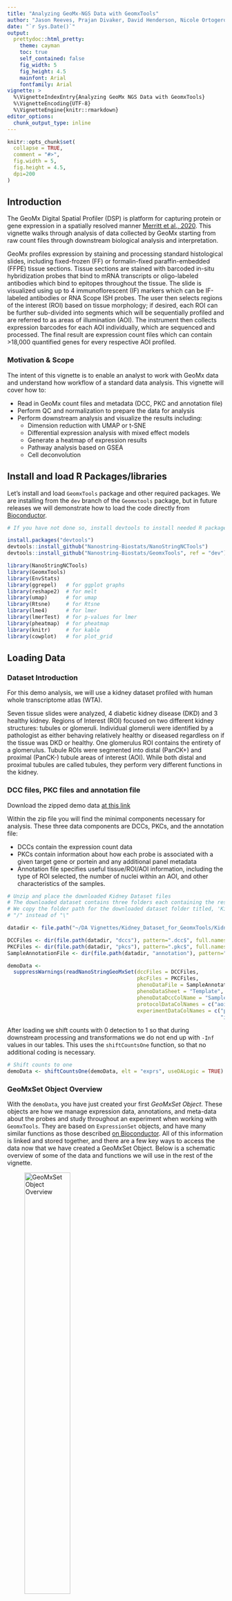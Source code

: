 ```yaml
---
title: "Analyzing GeoMx-NGS Data with GeomxTools"
author: "Jason Reeves, Prajan Divaker, David Henderson, Nicole Ortogero, Zhi Yang, Rona Vitancol, Maddy Griswold"
date: "`r Sys.Date()`"
output: 
  prettydoc::html_pretty:
    theme: cayman
    toc: true
    self_contained: false
    fig_width: 5
    fig_height: 4.5
    mainfont: Arial
    fontfamily: Arial
vignette: >
  %\VignetteIndexEntry{Analyzing GeoMx NGS Data with GeomxTools}
  %\VignetteEncoding{UTF-8}
  %\VignetteEngine{knitr::rmarkdown}
editor_options: 
  chunk_output_type: inline
---
```


```r
knitr::opts_chunk$set(
  collapse = TRUE,
  comment = "#>",
  fig.width = 5,
  fig.height = 4.5,
  dpi=200
)
```

## Introduction

The GeoMx Digital Spatial Profiler (DSP) is platform for capturing protein or gene expression in a spatially resolved manner [Merritt et al., 2020](https://pubmed.ncbi.nlm.nih.gov/32393914/). This vignette walks through analysis of data collected by GeoMx starting from raw count files through downstream biological analysis and interpretation.

GeoMx profiles expression by staining and processing standard histological slides, including fixed-frozen (FF) or formalin-fixed paraffin-embedded (FFPE) tissue sections. Tissue sections are stained with barcoded in-situ hybridization probes that bind to mRNA transcripts or oligo-labeled antibodies which bind to epitopes throughout the tissue. The slide is visualized using up to 4 immunoflorescent (IF) markers which can be IF-labeled antibodies or RNA Scope ISH probes. The user then selects regions of the interest (ROI) based on tissue morphology; if desired, each ROI can be further sub-divided into segments which will be sequentially profiled and are referred to as areas of illumination (AOI). The instrument then collects expression barcodes for each AOI individually, which are sequenced and processed. The final result are expression count files which can contain >18,000 quantified genes for every respective AOI profiled.

### Motivation & Scope

The intent of this vignette is to enable an analyst to work with GeoMx data and understand how workflow of a standard data analysis. This vignette will cover how to:

* Read in GeoMx count files and metadata (DCC, PKC and annotation file)
* Perform QC and normalization to prepare the data for analysis
* Perform downstream analysis and visualize the results including:
    + Dimension reduction with UMAP or t-SNE
    + Differential expression analysis with mixed effect models
    + Generate a heatmap of expression results
    + Pathway analysis based on GSEA 
    + Cell deconvolution 

## Install and load R Packages/libraries 

Let's install and load `GeomxTools` package and other required packages. We are installing from the `dev` branch of the `Geomxtools` package, but in future releases we will demonstrate how to load the code directly from [Bioconductor](https://www.bioconductor.org/packages/release/bioc/html/GeomxTools.html).

```r
# If you have not done so, install devtools to install needed R packages

install.packages("devtools")
devtools::install_github("Nanostring-Biostats/NanoStringNCTools")
devtools::install_github("Nanostring-Biostats/GeomxTools", ref = "dev")

```

```r
library(NanoStringNCTools)
library(GeomxTools)
library(EnvStats)
library(ggrepel)   # for ggplot graphs
library(reshape2)  # for melt
library(umap)      # for umap
library(Rtsne)     # for Rtsne
library(lme4)      # for lmer
library(lmerTest)  # for p-values for lmer
library(pheatmap)  # for pheatmap
library(knitr)     # for kable
library(cowplot)   # for plot_grid

```

## Loading Data

### Dataset Introduction

For this demo analysis, we will use a kidney dataset profiled with human whole transcriptome atlas (WTA).

Seven tissue slides were analyzed, 4 diabetic kidney disease (DKD) and 3 healthy kidney. Regions of Interest (ROI) focused on two different kidney structures: tubules or glomeruli. Individual glomeruli were identified by a pathologist as either behaving relatively healthy or diseased regardless on if the tissue was DKD or healthy. One glomerulus ROI contains the entirety of a glomerulus. Tubule ROIs were segmented into distal (PanCK+) and proximal (PanCK-) tubule areas of interest (AOI). While both distal and proximal tubules are called tubules, they perform very different functions in the kidney. 

### DCC files, PKC files and annotation file

Download the zipped demo data [at this link](http://nanostring-public-share.s3-website-us-west-2.amazonaws.com/GeoScriptHub/Kidney_Dataset_for_GeomxTools.zip)

Within the zip file you will find the minimal components necessary for analysis. These three data components are DCCs, PKCs, and the annotation file:

* DCCs contain the expression count data
* PKCs contain information about how each probe is associated with a given target gene or portein and any additional panel metadata
* Annotation file specifies useful tissue/ROI/AOI information, including the type of ROI selected, the number of nuclei within an AOI, and other characteristics of the samples.

```r
# Unzip and place the downloaded Kidney Dataset files
# The downloaded dataset contains three folders each containing the respective metadata. 
# We copy the folder path for the downloaded dataset folder titled, 'Kidney_Dataset", as the datadir below and change the 'slash' orientation from 
# "/" instead of "\"

datadir <- file.path("~/DA Vignettes/Kidney_Dataset_for_GeomxTools/Kidney_Dataset/")

DCCFiles <- dir(file.path(datadir, "dccs"), pattern=".dcc$", full.names=TRUE, recursive=TRUE)
PKCFiles <- dir(file.path(datadir, "pkcs"), pattern=".pkc$", full.names=TRUE, recursive=TRUE)
SampleAnnotationFile <- dir(file.path(datadir, "annotation"), pattern=".xlsx$", full.names=TRUE, recursive=TRUE)

demoData <-
  suppressWarnings(readNanoStringGeoMxSet(dccFiles = DCCFiles,
                                          pkcFiles = PKCFiles,
                                          phenoDataFile = SampleAnnotationFile,
                                          phenoDataSheet = "Template",
                                          phenoDataDccColName = "Sample_ID",
                                          protocolDataColNames = c("aoi", "roi"),
                                          experimentDataColNames = c("panel",
                                                                     "instrument_type")))
```

After loading we shift counts with 0 detection to 1 so that during downstream processing and transformations we do not end up with `-Inf` values in our tables. This uses the `shiftCountsOne` function, so that no additional coding is necessary.

``` r
# Shift counts to one
demoData <- shiftCountsOne(demoData, elt = "exprs", useDALogic = TRUE) 
```

### GeoMxSet Object Overview

With the `demoData`, you have just created your first *GeoMxSet Object*. These objects are how we manage expression data, annotations, and meta-data about the probes and study throughout an experiment when working with `GeomxTools`. They are based on `ExpressionSet` objects, and have many similar functions as those described [on Bioconductor](https://www.bioconductor.org/packages/release/bioc/vignettes/Biobase/inst/doc/ExpressionSetIntroduction.pdf). All of this information is linked and stored together, and there are a few key ways to access the data now that we have created a GeoMxSet Object. Below is a schematic overview of some of the data and functions we will use in the rest of the vignette.

![GeoMxSet Object Overview](./GeomxSetStructure.png){width=50%}

As is shown above the GeoMxSet object consists of 3 or more elements.

* Expression count matrices are the primary data that will be used for analysis - accessed with `exprs(object)` to return the matrix.
* As we progress through the data we will add new expression matrices to expression slots, or elements (elt), which can be accessed with `assayDataElement(object, elt = ...)`
* Segment & Sample annotations are managed - accessed with `pData(object)`
* Probe & Target annotations & meta-data - accessed with `fData(object)`

The package uses `esApply` to load in feature or phenotypic data for use with a standard matrix `apply` function. We will demonstrate it's use several times below. In addition to the `esApply` function defined by the `ExpressionSet` class, we have also added the `assayDataApply` function to allow you to select which expression matrix you wish to use with the `esApply` function.

## Quality Control Assessment

### Segment QC 

First, we will check sequencing quality and adequate tissue sampling for every segment / AOI. For each segment there are several steps along the way to generating a count matrix, each with it's own quality metric associated and recommended threshold. FASTQ files are generated and converted to DCC files, but before we aggregate DCC files we need to check the sequencing quality within the FASTQ files. We will determine if the samples pass QC based on the number of reads per sample, the percent or reads trimmed and aligned, as well as the sequencing saturation (1 - % unique reads). We will also confirm the number of nuclei & area associated with each segment. At the end of this section we will summarize the breakdown of flags observed, and total number of segments/AOIs that have been flagged for QC failures.

```r
demoData <- setSegmentQCFlags(demoData, 
                              qcCutoffs = list(minSegmentReads = 1000, # Minimum number of reads
                                               percentAligned = 75,    # Minimum % of reads aligned to known targets
                                               percentSaturation = 50, # Minimum sequencing saturation
                                               minNegativeCount = 5,   # Minimum negative control counts
                                               maxNTCCount = 1000,     # Maximum counts observed in NTC well
                                               minNuclei = 15000,      # <- this is swapped?
                                               minArea = 20))          # <- this is swapped?
prData <- protocolData(demoData)
QCResults <- prData[["QCFlags"]]
QCResults <- as.data.frame(QCResults)

# Append relevant variables to the the QC results dataframe. 
QCResults <- cbind(QCResults, sData(demoData)[c( "Raw", "Trimmed", "Trimmed (%)",
                                                 "DeduplicatedReads", "Saturated (%)",
                                                 "Aligned", "Aligned (%)", "Stitched",
                                                 "Stitched (%)", "NTC", "NegGeoMean", 
                                                 "area", "nuclei")])

# Flag sample as PASS or WARNING if sample has a QC flag
QCResults$QCStatus <- apply(prData[["QCFlags"]], 1L, function(x) {
        y <- sum(x) == 0L
        y <- ifelse(y, "PASS", "WARNING")
        return(y)
    })
QCResults <- cbind(QCResults, sData(demoData)[c("aoi", "roi", "slide name")])

# produce QC Table here
flag_columns <- c(colnames(QCResults)[grepl('Low', colnames(QCResults))],
                  colnames(QCResults)[grepl('High', colnames(QCResults))])
QC_Summary <- data.frame(Pass = colSums(!QCResults[, flag_columns]),
                         Warning = colSums(QCResults[, flag_columns]))
QC_Summary['Total Flags', ] <- c(sum(QCResults[, 'QCStatus'] == 'PASS'),
                                sum(QCResults[, 'QCStatus'] == 'WARNING'))
```


```r
kable(QC_Summary, format = 'html', 
      caption = 'QC Summary Table for each Segment',
      align = 'c')
```

To view the distribution of these statistics we will generate a few graphs with a quick function to draw histograms of our data using `ggplot2`.

``` r

# Graphical summaries of QC statistics
QC_histogram <- function(assay_data = NULL,
                         annotation = NULL,
                         fill_by = NULL,
                         thr = NULL,
                         xlims = NULL) {
  if(is.null(xlims)) {
    xlims <- range(assay_data[, annotation])
  }
  plt <- ggplot(assay_data,
                aes_string(x = paste0('unlist(`', annotation, '`)'),
                           fill = fill_by)) +
    geom_histogram(bins = 50) +
    geom_vline(xintercept = thr, lty = 'dashed', color = 'black') +
    theme_bw() + guides(fill = 'none') +
    facet_wrap(as.formula(paste('~', fill_by)), nrow = 8) +
    xlim(xlims) +
    labs(x = annotation, y = 'AOIs, #', title = annotation)
  plt
}

plts <- list()
plts[[1]] <- QC_histogram(sData(demoData), 'Aligned (%)', 'region', 80, c(0,100))
plts[[2]] <- QC_histogram(sData(demoData), 'Stitched (%)', 'region', 80, c(0,100))
plts[[3]] <- QC_histogram(sData(demoData), 'Trimmed (%)', 'region', 80, c(0,100))
plts[[4]] <- QC_histogram(sData(demoData), 'Saturated (%)', 'region', 80, c(0,100))
plts[[5]] <- QC_histogram(sData(demoData), 'NegGeoMean', 'region', 5)
plts[[6]] <- QC_histogram(sData(demoData), 'area', 'region', 15000)
plts[[7]] <- QC_histogram(sData(demoData), 'nuclei', 'region', 20)

plot_grid(plotlist = plts[1:7], nrow = 2, ncol = 4)

# show all NTC values sorted from highest to lowest:
sort(unique(QCResults$NTC))
```

###  Exclude samples that did not pass Sequencing QC

```r
QCResultsIndex <- which(apply(protocolData(demoData)[["QCFlags"]], 
                              1L , function(x) sum(x) == 0L))
QCPassed <- demoData[, QCResultsIndex]

# QC Passed is your pruned dataset without the Sequencing QC warning AOIs
# Setting demoData to contain only those that passed AOI QC
demoData <- QCPassed
dim(demoData) 

```

### Probe QC

In some GeoMx assays we rely on multiple probes per target to represent expression of a given gene. Across all NGS read-out assays, there are multiple probes representing our negative controls, which should not bind to any sequence in the genome. Before we summarize our data into a count matrix, we will remove probes for which we observe expression that appears spurious. This process is called outlier removal, which is performed on either a per gene (global) or per gene per AOI (local) basis. This process is only performed for targets where there are multiple ISH probes related to that target, so for our example data it will only be performed on the negative control probes. This process will always leave at least one probe representing the gene or biological target class in the dataset after the process.

#### Set Probe QC Flags

[text describing defaults & rationale]

```r
# Generally keep the qcCutoffs parameters unchanged. Set removeLocalOutliers to 
# FALSE if you do not want to remove local outliers
demoData <- setBioProbeQCFlags(demoData, 
                               qcCutoffs=list(minProbeRatio=0.1,
                                              percentFailGrubbs=20), 
                               removeLocalOutliers=TRUE)

ProbeQCResults <- fData(demoData)[["QCFlags"]]

# Define QC table for Probe QC
qc_df <- data.frame(Passed = sum(rowSums(ProbeQCResults[, -1]) == 0),
                    Global = sum(ProbeQCResults$GlobalGrubbsOutlier),
                    Local = sum(rowSums(ProbeQCResults[, -2:-1])>0))
```

```r
kable(qc_df, caption = 'Probes flagged or passed as outliers')

```

```r
#Subset object to exclude all that did not pass Global Bioprobe QC and Outlier Ratio QC
ProbeQCPassed <- subset(demoData, 
                     fData(demoData)[["QCFlags"]][,c("LowProbeRatio")]== FALSE &
                       fData(demoData)[["QCFlags"]][,c("GlobalGrubbsOutlier")]== FALSE)
dim(ProbeQCPassed)
demoData <- ProbeQCPassed 
```

### Limit of Quantification

In addition to outlier detection, we must now determine the limit of quantification. This is calculated based on the distribution of negative control probes, and is intended to represent the quantifiable limit of gene expression per segment, under which gene expression is no longer reliable. Please note that this process is more stable in larger segments, and AOIs with low area, and subsequently low negative control probe distributions, the LOQ may not be accurately reflective of true signal detection rates. The formula for calculating the LOQ in the $i^{th}$ segment/AOI is: $$LOQ_{i} = geomean(NegProbe_{i}) * geoSD(NegProbe_{i})^{n}$$

In the example below we use 2 geometric standard deviations ($n = 2$) above the geometric mean as the cutoff, which is recommended for most use cases. We also recommend that a minimum LOQ of 2 be used even if the LOQ calculated to be below this threshold.

``` r
# Create a function to define and calculate the LOQ:
calc_LOQ <- function(object = NULL,
                     cutoff = 2,
                     minLOQ = 2) {
  negativeObject <- negativeControlSubset(object)
  esApply(negativeObject, MARGIN=2, FUN=function(x) {
    pmax(ngeoMean(x) * ngeoSD(x) ^ cutoff, minLOQ)})
}

pData(demoData)$LOQ <- calc_LOQ(demoData)

```

#### Create Gene-level Count Data

After calculating the LOQ we will generate a target count matrix. This will summarize all multi-probe targets into a single value represented as the geometric mean of those probes.

```r
# Check how many unique targets the object has
length(unique(featureData(demoData)[["TargetName"]]))

# collapse to targets
target_demoData <- aggregateCounts(demoData)
dim(target_demoData)
exprs(target_demoData)[1:5, 1:2]

```

<!--### Segment/AOI Filtering

We recommend removing poor performing AOIs before further analysis as they may unduly influence interpretation downstream. Please note that if there are rare segment classes that are only represented by a few AOIs, that you may want to skip this section, but that interpretation of these segments should primarily be qualitative, not quantitative to prevent biased interpretation of the data.

{Include section on Segment filtering - Q90 distribution?}

// need input from team here on what to show or if we should skip this section-->

### Gene Filtering 

After filtering segments with poor detection, we recommend removing genes which were poorly detected. This helps improve performance during downstream statistical tests, decreases multiple testing penalties, and may prevent interpreting stochastic expression of genes near the LOQ as biological signal.

First we will determine the number of genes detected at various cutoffs across our dataset. For each gene will will determine how many segments have expression > LOQ, and plot this information to help select a cut-point for minimal detection. We will also show you how to examine the detection rates of genes of interest, saved here as a list of gene symbols.

```r
pData(target_demoData)$LOQ <- pData(demoData)$LOQ
loq_test <- function(x) {x > LOQ}
LOQ_Mat <- t(esApply(target_demoData, MARGIN=1, FUN=loq_test))

# Save detection rate information to pheno & feature data
pData(target_demoData)$GenesDetected <- colSums(LOQ_Mat, na.rm = TRUE)
fData(target_demoData)$DetectedSegments <- rowSums(LOQ_Mat, na.rm = TRUE)
fData(target_demoData)$DetectionRate <- fData(target_demoData)$DetectedSegments / nrow(pData(target_demoData))

# Gene of interest detection table
goi <- c('PDCD1','CD274','IFNG','CD8A','CD68','EPCAM','KRT18','NPHS1','NPHS2','CALB1','CLDN8')
goi_df <- data.frame(Gene = goi,
                     Detection = fData(target_demoData)[goi, 'DetectedSegments'],
                     Rate = round(fData(target_demoData)[goi, 'DetectionRate'] * 100, 1))
```

```r
kable(goi_df, caption = 'Detection rate for Genes of Interest', align = 'c')
```

```r
# Plot detection rate:
plot_detect <- data.frame(Freq = c(1, 5, 10, 20, 30, 50))
plot_detect$Number <-
  unlist(lapply(c(0.01, 0.05, 0.1, 0.2, 0.3, 0.5),
                function(x) {sum(fData(target_demoData)$DetectionRate >= x)}))
plot_detect$Rate <- plot_detect$Number / nrow(fData(target_demoData))
rownames(plot_detect) <- plot_detect$Freq

ggplot(plot_detect, aes(x = as.factor(Freq), y = Rate, fill = Rate)) +
    geom_bar(stat = 'identity') +
    geom_text(aes(label = formatC(Number, format = 'd', big.mark = ',')),
              vjust=1.6, color = 'black', size = 4) +
    scale_fill_gradient2(low = 'orange2', mid = 'lightblue',
                         high = 'dodgerblue3', midpoint = 0.65,
                         limits = c(0,1),
                         labels = scales::percent) +
    theme_bw() +
    scale_y_continuous(labels = scales::percent, limits = c(0,1),
                       expand = expansion(mult = c(0, 0))) +
    labs(x = '% of Segments',
         y = 'Genes Detected, % of Panel > LOQ')
```

As we have confirmed that most of the target genes of interest are detected at > 10% of AOIs, we will out genes detected in < 10% of segments. If a target gene was detected in < 10% of AOIs, it could be manually saved or a lower threshold could be selected.

``` r
# Subset to target genes detected in at least 10% of the samples.
#   Also manually include the negative control probe, for downstream use
neg_probe <- rownames(exprs(target_demoData))[grepl('Neg', rownames(target_demoData@assayData$exprs))]
target_demoData <- target_demoData[fData(target_demoData)$DetectionRate > 0.1 |
                                     fData(target_demoData)$TargetName == neg_probe, ]
# remove genes we filtered out from goi list
goi <- goi[goi %in% rownames(target_demoData@assayData$exprs)]
```

## Normalization

We will now normalize the GeoMx data for downstream visualizations and differential expression. Two common methods for normalization are i) Quartile 3 or ii) background normalization.

Both of these normalization methods rely on the distribution of the data to estimate a normalization factor to roughly bring the data distributions together. More advanced methods for normalization and modelings are under active development, however, for most projects these methods are sufficient for understanding differences between biological classes of segments and samples. Additionally other packages such as `limma` may also be appropriate in some cases.

Before we choose a normalization factor to use, we will explore the relationship between the upper quartile (Q3) of the counts in each segment with the geometric mean of the negative control probes in the data. We'd ideally like there to be separation between these two values before normalizing to one of them. If you do not see sufficient seperation between these values, you may need to be more aggressive with filtering out low-expressing genes.

For additional guidance, please refer to our [Data Analysis & Normalization White Paper for DSP-NGS Assays](whitepaper url)

``` r
# Graph Q3 value vs negGeoMean of Negatives
ann_of_interest <- 'region'
Stat_data <- data.frame(row.names = colnames(exprs(target_demoData)),
                        AOI = colnames(exprs(target_demoData)),
                        Annotation = pData(target_demoData)[, ann_of_interest],
                        Q3 = unlist(apply(exprs(target_demoData), 2, quantile, 0.75, na.rm = TRUE)),
                        NegProbe = exprs(target_demoData)[neg_probe, ])
Stat_data_m <- melt(Stat_data, measure.vars = c('Q3','NegProbe'),
                    variable.name = 'Statistic', value.name = 'Value')

plts <- list()
plt1 <- ggplot(Stat_data, aes(x = NegProbe, y = Q3, color = Annotation)) +
  geom_abline(intercept = 0, slope = 1, lty = 'dashed', color = 'darkgray') +
  geom_point() + guides(color = 'none') + theme_bw() +
  scale_x_continuous(trans = 'log2') + scale_y_continuous(trans = 'log2') +
  theme(aspect.ratio = 1) +
  labs(x = 'Negative Probe GeoMean, Counts', y = 'Q3 Value, Counts')

plt2 <- ggplot(Stat_data, aes(x = NegProbe, y = Q3/NegProbe, color = Annotation)) +
  geom_hline(yintercept = 1, lty = 'dashed', color = 'darkgray') +
  geom_point() + guides(color = 'none') + theme_bw() +
  scale_x_continuous(trans = 'log2') + scale_y_continuous(trans = 'log2') +
  theme(aspect.ratio = 1) +
  labs(x = 'Negative Probe GeoMean, Counts', y = 'Q3/NegProbe Value, Counts')

plt3 <- ggplot(Stat_data_m, aes(x = Value, fill = Statistic)) +
  geom_histogram(bins = 40) + theme_bw() + scale_x_continuous(trans = 'log2') +
  facet_wrap(~Annotation, nrow = 5) +
  labs(x = 'Counts', y = 'AOIs, #')

top_row <- plot_grid(plt1, plt2, nrow = 1, labels = c('A','B'))
plot_grid(top_row, plt3, ncol = 1, labels = c('','C'))
```

[TEXT HERE]

```r
# Q3 norm (75th percentile) for WTA/CTA  with or without custom spike-ins
target_demoData <- normalize(target_demoData , data_type = "RNA", norm_method = "quant", 
                             desiredQuantile = .75, toElt = "q_norm")
# Background normalization for WTA/CTA without custom spike-in
target_demoData <- normalize(target_demoData , data_type = "RNA", norm_method = "neg", 
                             fromElt = "exprs",  toElt = "neg_norm")
# visualize the first 10 segments with each normalization method
```

[TEXT HERE]

```r
boxplot(exprs(target_demoData)[,1:10], col = '#9EDAE5', main = 'Raw Counts',
        log = 'y', names = 1:10, xlab = 'Segment', ylab = 'Counts, Raw')
boxplot(assayDataElement(target_demoData[,1:10], elt = 'q_norm'), col = '#2CA02C', main = 'Q3 Norm Counts',
        log = 'y', names = 1:10, xlab = 'Segment', ylab = 'Counts, Q3 Normalized')
boxplot(assayDataElement(target_demoData[,1:10], elt = 'neg_norm'), col = '#FF7F0E', main = 'Neg Norm Counts',
        log = 'y', names = 1:10, xlab = 'Segment', ylab = 'Counts, Neg. Normalized')

```

## Downstream Analysis

### Dimension Reduction: UMAP & t-SNE

One common approach to understanding the data after normalization is to plot the data in a reduced dimensionality space. Two common methods for this are UMAP and tSNE projections, which are non-orthogonally constrained projections which can cluster samples based on overall gene expression rates. In this example we see that by either UMAP (from the `umap` package) or tSNE (from the `Rtsne` package) we see clusters of segments related to morphology and disease status (normal & diabetic kidney disease (DKD)).

``` r
# update defaults for umap to contain a stable random_state (seed)
custom_umap <- umap.defaults
custom_umap$random_state <- 42

# run UMAP
umap_out <- umap(t(na.omit(log2(assayDataElement(target_demoData , elt = "q_norm")))),  
                 config = custom_umap)
pData(target_demoData)$UMAP1 <- umap_out$layout[,1]
pData(target_demoData)$UMAP2 <- umap_out$layout[,2]

ggplot(pData(target_demoData),
       aes(x = UMAP1, y = UMAP2, color = region, shape = class)) +
  geom_point(size = 3) +
  theme_bw()

# run tSNE
tsne_out <- Rtsne(t(na.omit(log2(assayDataElement(target_demoData , elt = "q_norm")))), perplexity = 5)
pData(target_demoData)$tSNE1 <- tsne_out$Y[,1]
pData(target_demoData)$tSNE2 <- tsne_out$Y[,2]

ggplot(pData(target_demoData),
       aes(x = tSNE1, y = tSNE2, color = region, shape = class)) +
  geom_point(size = 3) +
  theme_bw()
```

### Clustering high CV Genes

One way to visualize the clusters observed above is to calculate the coefficient of variation (CV), for each AOI ($i$) using the formula $CV = SD_i/mean_i$. After calculating we can look for genes with high CVs which should have large differences across the various segments that we have profiles. This is an unbiased way of showing the genes driving structure within the dataset.


``` r
calc_CV <- function(x) {
  sd(log2(x)) / mean(log2(x))
}
CV_dat <- assayDataApply(target_demoData, elt = 'q_norm', MARGIN = 1, calc_CV)
# show the highest CD genes and their CV values
sort(CV_dat, decreasing = TRUE)[1:5]

# Identify genes in the top 3rd of the CV values
GOI <- names(CV_dat)[CV_dat > quantile(CV_dat, 0.66)]
pheatmap(log2(assayDataElement(target_demoData[GOI, ], elt = 'q_norm')),
         scale = 'row', 
         show_rownames = FALSE, show_colnames = FALSE,
         border_color = NA,
         clustering_method = 'average',
         clustering_distance_rows = 'correlation',
         clustering_distance_cols = 'correlation',
         cutree_cols = 2,
         breaks = seq(-3, 3, 0.05),
         color = colorRampPalette(c('purple3','black','yellow2'))(120),
         annotation_col = pData(target_demoData)[, c('class','segment','region')])
```

### Differential Expression

A common method for understanding distinctions between groups of segments or patients is to perform differential expression analysis. While more advanced methods for modeling the underlying count distribution are being actively developed, a common approach to performing differential expression testing is to use a linear mixed-effect model (LMM). These regressions use additional information to control for batch-specific effects which may confound the results otherwise. For GeoMx, we use random slopes or intercepts to control for slide-specific effects, setting our fixed effect to the variable we want to model explicitly. Below we use the package `lme4` to model the data and `lmerTest` to estimate the significance of interactions. For more information about mixed effect models please see [the original lme4 documentation](link to LME4).

Because we did not explicitly factor our test, or fixed effect, variable, the code will have run factor on the test variable (region). By default this will end up putting which means negative values of the Estimate (log~2~ FC) will be enriched in glomeruli, and postive values will be enriched in tubules. To control the order and interpretation of an lmm it may be worthwhile to create a new annotation column that is a factor not a string by calling:
  
`pData(target_demoDate)$Test <- factor(pData(target_demoData), levels = c('glomerulus','tubule')`

``` r
# Analysis example:
# Glomeruli vs Tubules - mixed slope + intercept because the test is performed
#     comparing paired ROIs within a slide 

# lmm <- function(y) {
#   coef(summary(lmer(log2(y) ~ region + (1 + `slide name`| `slide name`))))[2, c(1,5)]
# }
# results <- t(suppressMessages(assayDataApply(target_demoData,
#                                              elt = "q_norm", MARGIN = 1, lmm)))
# 
# # DE results are just stored as a table here, but could also be stored in fData
# results <- cbind(data.frame(Gene = rownames(results)),
#                  as.data.frame(results))
# results$FDR <- p.adjust(results$`Pr(>|t|)`, method = 'fdr')

# below is work-around text to quick load DE results from a saved csv for convenience:
results <- read.csv('~/DE_results_for_testing.csv')
colnames(results) <- c('Gene','Estimate','Pr(>|t|)','FDR')
rownames(results) <- results$Gene
```

To calculate a LMM looking for variation on a patient level, for example, between diabetic kidney disease and normal patients within the glomeruli you would use the following code. As this is a more common scenario for analysis, note that in this set up without a random slope variable, just a random intercept.

``` r
lmm <- function(y) {
  coef(summary(lmer(log2(y) ~ region + (1| `slide name`))))[2, c(1,5)]
}
# identify the glomeruli regions
glom <- pData(target_demoData)$region == 'glomerulus'
results_disease <- t(suppressMessages(assayDataApply(target_demoData[glom, ], 
                                                     elt = "q_norm", MARGIN = 1, lmm)))

# DE results are just stored as a table here, but could also be stored in fData
results_disease <- cbind(data.frame(Gene = rownames(results_disease)),
                 as.data.frame(results_disease))
results_disease$FDR <- p.adjust(results_disease$`Pr(>|t|)`, method = 'fdr')
```

Going back to the test for distinctions between glomeruli & tubules, let's take a look at our genes of interest and what their log~2~ fold change (`Estimate`), P-value (`Pr(>|t|)`), and FDR are. We can do this by simply subsetting the results table we just generated by typing `results[goi, ]`. 

``` r
kable(results[goi[goi %in% rownames(results)], ], digits = 3,  caption = 'DE results for Genes of Interest', align = 'lc')
```

Now let's code a simple `ggplot2` graph for a volcano plot, which will color based on various cuts in the significance threshold and label genes with a P-value of < 1e-15. 

``` r
# Categorize Results based on P-value & FDR for plotting
results$Color <- 'NS or FC < 0.5'
results$Color[results$P < 0.05] <- 'P < 0.05'
results$Color[results$FDR < 0.05] <- 'FDR < 0.05'
results$Color[results$FDR < 0.001] <- 'FDR < 0.001'
results$Color[abs(results$Estimate) < 0.5] <- 'NS or FC < 0.5'
results$Color <- factor(results$Color, levels = c('NS or FC < 0.5', 'P < 0.05', 'FDR < 0.05', 'FDR < 0.001'))

# Graph results
plt <- ggplot(results,
              aes(x = Estimate, y = -log10(`Pr(>|t|)`),
                  color = Color, label = Gene)) +
  geom_vline(xintercept = c(0.5, -0.5), lty = 'dashed') +
  geom_hline(yintercept = -log10(0.05), lty = 'dashed') +
  geom_point() +
  labs(x = 'Enriched in Glomeruli <- log2(FC) -> Enriched in Tubules',
       y = 'Significance, -log10(P)',
       color = 'Significance') +
  scale_color_manual(values = c(`FDR < 0.001` = 'dodgerblue',
                                `FDR < 0.05` = 'lightblue',
                                `P < 0.05` = 'orange2',
                                `NS or FC < 0.5` = 'gray')) +
  scale_y_continuous(expand = expansion(mult = c(0,0.05))) +
  geom_text_repel(data = subset(results, `Pr(>|t|)` < 1e-15),
                  size = 3.5, point.padding = 0.15, color = 'black',
                  min.segment.length = .1, box.padding = .2, lwd = 2) +
  theme_bw()

print(plt)
```

### Visualizing differentially expressed genes

[TEXT HERE]

``` r
# show expression for a single target: NPHS2
ggplot(pData(target_demoData),
       aes(x = region, fill = region,
           y = assayDataElement(target_demoData['NPHS2', ], elt = 'q_norm'))) +
  geom_boxplot() +
  labs(y = 'NPHS2') +
  scale_y_continuous(trans = 'log2') +
  theme_bw()

# show expression of NPHS2 vs CD24
ggplot(pData(target_demoData),
       aes(x = assayDataElement(target_demoData['CD24', ], elt = 'q_norm'),
           y = assayDataElement(target_demoData['NPHS2', ], elt = 'q_norm'),
           color = region, shape = pathology)) +
  geom_vline(xintercept = max(assayDataElement(target_demoData['CD24', glom], elt = 'q_norm')),
             lty = 'dashed', col = 'darkgray') +
  geom_hline(yintercept = max(assayDataElement(target_demoData['NPHS2', !glom], elt = 'q_norm')),
             lty = 'dashed', col = 'darkgray') +
  geom_point(size = 3) +
  theme_bw() +
  scale_x_continuous(trans = 'log2') + scale_y_continuous(trans = 'log2') +
  labs(x = 'CD24, Q3 Counts', y = 'NPHS2, Q3 Counts')

```

[TEXT HERE]

``` r
# select top significant genes based on significance, plot with pheatmap
GOI <- subset(results, `Pr(>|t|)` < 1e-10)$Gene
pheatmap(log2(assayDataElement(target_demoData[GOI, ], elt = 'q_norm')),
         scale = 'row', 
         show_rownames = FALSE, show_colnames = FALSE,
         border_color = NA,
         clustering_method = 'average',
         clustering_distance_rows = 'correlation',
         clustering_distance_cols = 'correlation',
         cutree_cols = 2, cutree_rows = 2,
         breaks = seq(-3, 3, 0.05),
         color = colorRampPalette(c('purple3','black','yellow2'))(120),
         annotation_col = pData(target_demoData)[, c('region','class')])
```
